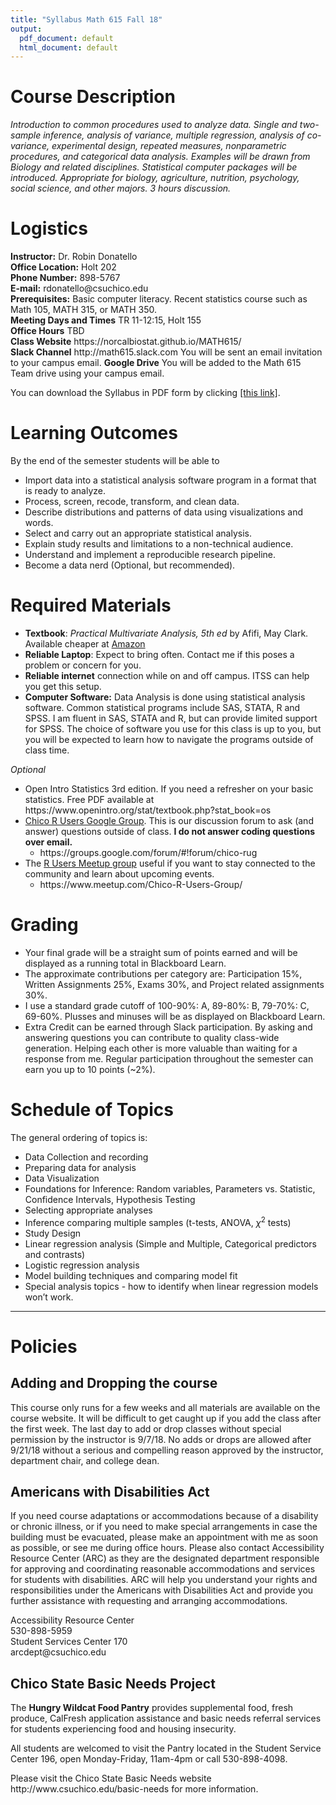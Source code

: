 ```yaml
---
title: "Syllabus Math 615 Fall 18"
output:
  pdf_document: default
  html_document: default
---
```


# Course Description

_Introduction to common procedures used to analyze data. Single and two-sample inference, analysis of variance, multiple regression, analysis of co-variance, experimental design, repeated measures, nonparametric procedures, and categorical data analysis. Examples will be drawn from Biology and related disciplines. Statistical computer packages will be introduced. Appropriate for biology, agriculture, nutrition, psychology, social science, and other majors. 3 hours discussion._


# Logistics
**Instructor:** Dr. Robin Donatello  
**Office Location:** Holt 202  
**Phone Number:** 898-5767  
**E-mail:** rdonatello@csuchico.edu  
**Prerequisites:** Basic computer literacy. Recent statistics course such as Math 105, MATH 315, or MATH 350.  
**Meeting Days and Times** TR 11-12:15, Holt 155  
**Office Hours** TBD  
**Class Website** https://norcalbiostat.github.io/MATH615/  
**Slack Channel**  http://math615.slack.com  You will be sent an email invitation to your campus email. 
**Google Drive**  You will be added to the Math 615 Team drive using your campus email. 

You can download the Syllabus in PDF form by clicking [[this link]](syllabus_615_f18.pdf).


# Learning Outcomes

By the end of the semester students will be able to 

* Import data into a statistical analysis software program in a format that is ready to analyze. 
* Process, screen, recode, transform, and clean data.
* Describe distributions and patterns of data using visualizations and words. 
* Select and carry out an appropriate statistical analysis.
* Explain study results and limitations to a non-technical audience. 
* Understand and implement a reproducible research pipeline. 
* Become a data nerd (Optional, but recommended).


# Required Materials

* **Textbook**: _Practical Multivariate Analysis, 5th ed_ by Afifi, May Clark. Available cheaper at [Amazon](https://www.amazon.com/Practical-Multivariate-Analysis-Chapman-Statistical/dp/1439816808) 
* **Reliable Laptop**: Expect to bring often. Contact me if this poses a problem or concern for you. 
* **Reliable internet** connection while on and off campus. ITSS can help you get this setup. 
* **Computer Software:** Data Analysis is done using statistical analysis software. Common statistical programs include SAS, STATA, R and SPSS. I am fluent in SAS, STATA and R, but can provide limited support for SPSS. The choice of software you use for this class is up to you, but you will be expected to learn how to navigate the programs outside of class time. 

_Optional_  

* Open Intro Statistics 3rd edition. If you need a refresher on your basic statistics. Free PDF available at https://www.openintro.org/stat/textbook.php?stat_book=os
* [Chico R Users Google Group](https://groups.google.com/forum/#!forum/chico-rug). This is our discussion forum to ask (and answer) questions outside of class. **I do not answer coding questions over email.**
    - https://groups.google.com/forum/#!forum/chico-rug
* The [R Users Meetup group](https://www.meetup.com/Chico-R-Users-Group/) useful if you want to stay connected to the community and learn about upcoming events.
    - https://www.meetup.com/Chico-R-Users-Group/

# Grading

* Your final grade will be a straight sum of points earned and will be displayed as a running total in Blackboard Learn. 
* The approximate contributions per category are: Participation 15%, Written Assignments 25%, Exams 30%, and Project related assignments 30%. 
* I use a standard grade cutoff of 100-90\%: A, 89-80\%: B, 79-70\%: C, 69-60\%. Plusses and minuses will be as displayed on Blackboard Learn. 
* Extra Credit can be earned through Slack participation. By asking and answering questions you can contribute to quality class-wide generation. Helping each other is more valuable than waiting for a response from me. Regular participation throughout the semester can earn you up to 10 points (~2%).

# Schedule of Topics

The general ordering of topics is:

* Data Collection and recording
* Preparing data for analysis
* Data Visualization
* Foundations for Inference: Random variables, Parameters vs. Statistic, Confidence Intervals, Hypothesis Testing
* Selecting appropriate analyses
* Inference comparing multiple samples (t-tests, ANOVA, $\chi^{2}$ tests)
* Study Design
* Linear regression analysis (Simple and Multiple, Categorical predictors and contrasts)
* Logistic regression analysis
* Model building techniques and comparing model fit
* Special analysis topics - how to identify when linear regression models won't work. 

----

# Policies

## Adding and Dropping the course

This course only runs for a few weeks and all materials are available on the course website. It will be difficult to get caught up if you add the class after the first week. The last day to add or drop classes without special permission by the instructor is 9/7/18. No adds or drops are allowed after 9/21/18 without a serious and compelling reason approved by the instructor, department chair, and college dean.


## Americans with Disabilities Act

If you need course adaptations or accommodations because of a disability or chronic illness,  or if you need to make special arrangements in case the building must be evacuated, please make an appointment with me as soon as possible, or see me during office hours. Please also contact Accessibility Resource Center (ARC) as they are the designated department responsible for approving and coordinating reasonable accommodations and services for students with disabilities. ARC will help you understand your rights and responsibilities under the Americans with Disabilities Act and provide you further assistance with requesting and arranging accommodations.

Accessibility Resource Center  
530-898-5959   
Student Services Center 170  
arcdept@csuchico.edu  


## Chico State Basic Needs Project

The **Hungry Wildcat Food Pantry** provides supplemental food, fresh produce, CalFresh application assistance and basic needs referral services for students experiencing food and housing insecurity.

All students are welcomed to visit the Pantry located in the Student Service Center 196, open Monday-Friday, 11am-4pm or call 530-898-4098. 

Please visit the Chico State Basic Needs website http://www.csuchico.edu/basic-needs for more information.

 
